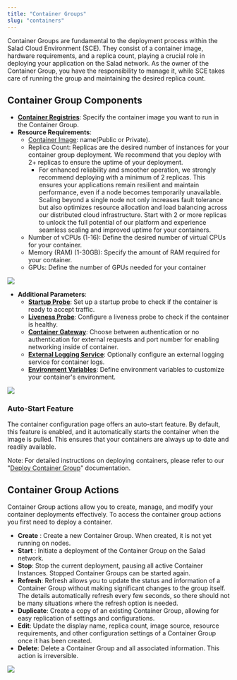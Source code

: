 ```yaml
---
title: "Container Groups"
slug: "containers"
---
```

Container Groups are fundamental to the deployment process within the Salad Cloud Environment (SCE). They consist of a container image, hardware requirements, and a replica count, playing a crucial role in deploying your application on the Salad network. As the owner of the Container Group, you have the responsibility to manage it, while SCE takes care of running the group and maintaining the desired replica count.

## Container Group Components

- **[Container Registries](/container-engine/container-registries)**: Specify the container image you want to run in the Container Group.
- **Resource Requirements**:
  - [Container Image](/container-engine/container-registries): name(Public or Private). 
  - Replica Count:  Replicas are the desired number of instances for your container group deployment.  We recommend that you deploy with 2+ replicas to ensure the uptime of your deployment.
    - For enhanced reliability and smoother operation, we strongly recommend deploying with a minimum of 2 replicas. This ensures your applications remain resilient and maintain performance, even if a node becomes temporarily unavailable. Scaling beyond a single node not only increases fault tolerance but also optimizes resource allocation and load balancing across our distributed cloud infrastructure. Start with 2 or more replicas to unlock the full potential of our platform and experience seamless scaling and improved uptime for your containers.
  - Number of vCPUs (1-16): Define the desired number of virtual CPUs for your container.
  - Memory (RAM) (1-30GB): Specify the amount of RAM required for your container.
  - GPUs: Define the number of GPUs needed for your container

<img src="/container-engine/images/60f17ed-image.png"/>


- **Additional Parameters**:
  - **[Startup Probe](/container-engine/health-probes/startup-probes)**: Set up a startup probe to check if the container is ready to accept traffic.
  - **[Liveness Probe](/container-engine/health-probes/liveness-probes)**: Configure a liveness probe to check if the container is healthy.
  - **[Container Gateway](/container-engine/networking)**: Choose between authentication or no authentication for external requests and port number for enabling networking inside of container.
  - **[External Logging Service](/container-engine/external-logging)**: Optionally configure an external logging service for container logs.
  - **[Environment Variables](/container-engine/environment-variables)**: Define environment variables to customize your container's environment.

<img src="/container-engine/images/9118a3c-image.png"/>



### Auto-Start Feature

The container configuration page offers an auto-start feature. By default, this feature is enabled, and it automatically starts the container when the image is pulled. This ensures that your containers are always up to date and readily available.

Note: For detailed instructions on deploying containers, please refer to our "[Deploy Container Group](/container-engine/quickstart)" documentation.

## Container Group Actions

Container Group actions  allow you to create, manage, and modify your container deployments effectively. To access the container group actions you first need to deploy a container.

- **Create** : Create a new Container Group. When created, it is not yet running on nodes.
- **Start** : Initiate a deployment of the Container Group on the Salad network.
- **Stop**: Stop the current deployment, pausing all active Container Instances. Stopped Container Groups can be started again.
- **Refresh**: Refresh allows you to update the status and information of a Container Group without making significant changes to the group itself.  The details automatically refresh every few seconds, so there should not be many situations where the refresh option is needed.  
- **Duplicate**: Create a copy of an existing Container Group, allowing for easy replication of settings and configurations.
- **Edit**: Update the display name, replica count, image source, resource requirements, and other configuration settings of a Container Group once it has been created.
- **Delete**: Delete a Container Group and all associated information. This action is irreversible.

<img src="/container-engine/images/e19a06d-image.png"/>